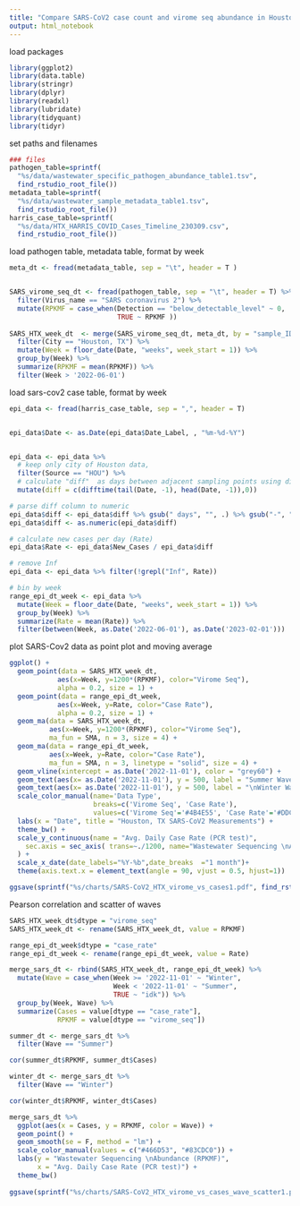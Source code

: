 ```yaml
---
title: "Compare SARS-CoV2 case count and virome seq abundance in Houston, TX , May 2022 - February 2023"
output: html_notebook
---
```


load packages
```r
library(ggplot2)
library(data.table)
library(stringr)
library(dplyr)
library(readxl)
library(lubridate)
library(tidyquant)
library(tidyr)

```

set paths and filenames
```r
### files
pathogen_table=sprintf(
  "%s/data/wastewater_specific_pathogen_abundance_table1.tsv", 
  find_rstudio_root_file())
metadata_table=sprintf(
  "%s/data/wastewater_sample_metadata_table1.tsv", 
  find_rstudio_root_file())
harris_case_table=sprintf(
  "%s/data/HTX_HARRIS_COVID_Cases_Timeline_230309.csv", 
  find_rstudio_root_file())

```

load pathogen table, metadata table, format by week
```r
meta_dt <- fread(metadata_table, sep = "\t", header = T )


SARS_virome_seq_dt <- fread(pathogen_table, sep = "\t", header = T) %>%
  filter(Virus_name == "SARS coronavirus 2") %>%
  mutate(RPKMF = case_when(Detection == "below_detectable_level" ~ 0,
                           TRUE ~ RPKMF ))
  
SARS_HTX_week_dt  <- merge(SARS_virome_seq_dt, meta_dt, by = "sample_ID") %>%
  filter(City == "Houston, TX") %>%
  mutate(Week = floor_date(Date, "weeks", week_start = 1)) %>%
  group_by(Week) %>%
  summarize(RPKMF = mean(RPKMF)) %>%
  filter(Week > '2022-06-01')
```


load sars-cov2 case table, format by week
```r
epi_data <- fread(harris_case_table, sep = ",", header = T)


epi_data$Date <- as.Date(epi_data$Date_Label, , "%m-%d-%Y")


epi_data <- epi_data %>%
  # keep only city of Houston data, 
  filter(Source == "HOU") %>%
  # calculate "diff"  as days between adjacent sampling points using difftime function
  mutate(diff = c(difftime(tail(Date, -1), head(Date, -1)),0))

# parse diff column to numeric
epi_data$diff <- epi_data$diff %>% gsub(" days", "", .) %>% gsub("-", "", .)
epi_data$diff <- as.numeric(epi_data$diff)

# calculate new cases per day (Rate)
epi_data$Rate <- epi_data$New_Cases / epi_data$diff

# remove Inf
epi_data <- epi_data %>% filter(!grepl("Inf", Rate))

# bin by week  
range_epi_dt_week <- epi_data %>%
  mutate(Week = floor_date(Date, "weeks", week_start = 1)) %>%
  group_by(Week) %>%
  summarize(Rate = mean(Rate)) %>%
  filter(between(Week, as.Date('2022-06-01'), as.Date('2023-02-01')))
```

plot SARS-Cov2 data as point plot and moving average
```r
ggplot() + 
  geom_point(data = SARS_HTX_week_dt, 
            aes(x=Week, y=1200*(RPKMF), color="Virome Seq"), 
            alpha = 0.2, size = 1) +
  geom_point(data = range_epi_dt_week, 
            aes(x=Week, y=Rate, color="Case Rate"), 
            alpha = 0.2, size = 1) +
  geom_ma(data = SARS_HTX_week_dt, 
          aes(x=Week, y=1200*(RPKMF), color="Virome Seq"), 
          ma_fun = SMA, n = 3, size = 4) +
  geom_ma(data = range_epi_dt_week, 
          aes(x=Week, y=Rate, color="Case Rate"), 
          ma_fun = SMA, n = 3, linetype = "solid", size = 4) +
  geom_vline(xintercept = as.Date('2022-11-01'), color = "grey60") +
  geom_text(aes(x= as.Date('2022-11-01'), y = 500, label = "Summer Wave\n"), angle = 90) +
  geom_text(aes(x= as.Date('2022-11-01'), y = 500, label = "\nWinter Wave"), angle = 90) +
  scale_color_manual(name='Data Type',
                     breaks=c('Virome Seq', 'Case Rate'),
                     values=c('Virome Seq'='#4B4E55', 'Case Rate'='#DDC70F')) +
  labs(x = "Date", title = "Houston, TX SARS-CoV2 Measurements") +
  theme_bw() +
  scale_y_continuous(name = "Avg. Daily Case Rate (PCR test)",
    sec.axis = sec_axis( trans=~./1200, name="Wastewater Sequencing \nAbundance (RPKMF)", label=scales::comma)
  ) +
  scale_x_date(date_labels="%Y-%b",date_breaks  ="1 month")+
  theme(axis.text.x = element_text(angle = 90, vjust = 0.5, hjust=1)) 

ggsave(sprintf("%s/charts/SARS-CoV2_HTX_virome_vs_cases1.pdf", find_rstudio_root_file()), width = 5, height = 4)
```

Pearson correlation and scatter of waves
```r
SARS_HTX_week_dt$dtype = "virome_seq"
SARS_HTX_week_dt <- rename(SARS_HTX_week_dt, value = RPKMF)

range_epi_dt_week$dtype = "case_rate"
range_epi_dt_week <- rename(range_epi_dt_week, value = Rate)

merge_sars_dt <- rbind(SARS_HTX_week_dt, range_epi_dt_week) %>%
  mutate(Wave = case_when(Week >= '2022-11-01' ~ "Winter",
                          Week < '2022-11-01' ~ "Summer",
                          TRUE ~ "idk")) %>%
  group_by(Week, Wave) %>%
  summarize(Cases = value[dtype == "case_rate"],
            RPKMF = value[dtype == "virome_seq"])

summer_dt <- merge_sars_dt %>%
  filter(Wave == "Summer")

cor(summer_dt$RPKMF, summer_dt$Cases)

winter_dt <- merge_sars_dt %>%
  filter(Wave == "Winter")

cor(winter_dt$RPKMF, winter_dt$Cases)

merge_sars_dt %>%
  ggplot(aes(x = Cases, y = RPKMF, color = Wave)) +
  geom_point() + 
  geom_smooth(se = F, method = "lm") +
  scale_color_manual(values = c("#466D53", "#83CDC0")) +
  labs(y = "Wastewater Sequencing \nAbundance (RPKMF)", 
       x = "Avg. Daily Case Rate (PCR test)") +
  theme_bw()
  
ggsave(sprintf("%s/charts/SARS-CoV2_HTX_virome_vs_cases_wave_scatter1.pdf", find_rstudio_root_file()), width = 4, height = 3)

```






